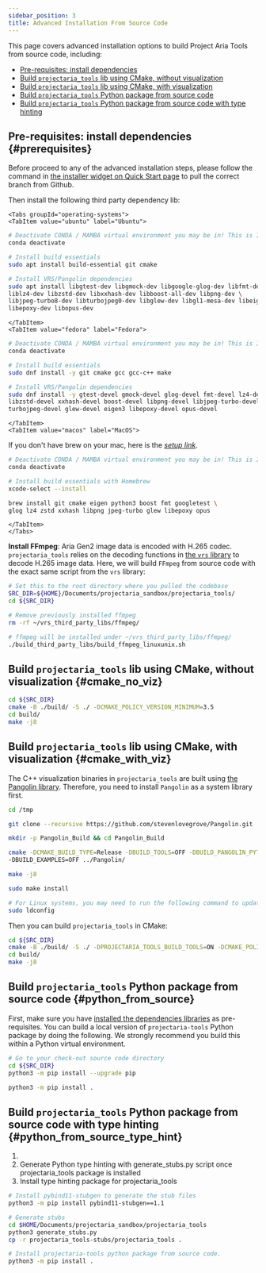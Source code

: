 ```yaml
---
sidebar_position: 3
title: Advanced Installation From Source Code
---
```


This page covers advanced installation options to build Project Aria Tools from source code, including:
- [Pre-requisites: install dependencies](#prerequisites)
- [Build `projectaria_tools` lib using CMake, without visualization](#cmake_no_viz)
- [Build `projectaria_tools` lib using CMake, with visualization](#cmake_with_viz)
- [Build `projectaria_tools` Python package from source code](#python_from_source)
- [Build `projectaria_tools` Python package from source code with type hinting](#python_from_source_type_hint)


## Pre-requisites: install dependencies {#prerequisites}
Before proceed to any of the advanced installation steps, please follow the command in [the installer widget on Quick Start page](/docs-research-tools/projectariatools/installation.mdx#installing) to pull the correct branch from Github.

Then install the following third party dependency lib:
```mdx-code-block
<Tabs groupId="operating-systems">
<TabItem value="ubuntu" label="Ubuntu">
```
```bash
# Deactivate CONDA / MAMBA virtual environment you may be in! This is IMPORTANT!
conda deactivate

# Install build essentials
sudo apt install build-essential git cmake

# Install VRS/Pangolin dependencies
sudo apt install libgtest-dev libgmock-dev libgoogle-glog-dev libfmt-dev \
liblz4-dev libzstd-dev libxxhash-dev libboost-all-dev libpng-dev \
libjpeg-turbo8-dev libturbojpeg0-dev libglew-dev libgl1-mesa-dev libeigen3-dev \
libepoxy-dev libopus-dev
```
```mdx-code-block
</TabItem>
<TabItem value="fedora" label="Fedora">
```
```bash
# Deactivate CONDA / MAMBA virtual environment you may be in! This is IMPORTANT!
conda deactivate

# Install build essentials
sudo dnf install -y git cmake gcc gcc-c++ make

# Install VRS/Pangolin dependencies
sudo dnf install -y gtest-devel gmock-devel glog-devel fmt-devel lz4-devel \
libzstd-devel xxhash-devel boost-devel libpng-devel libjpeg-turbo-devel \
turbojpeg-devel glew-devel eigen3 libepoxy-devel opus-devel
```
```mdx-code-block
</TabItem>
<TabItem value="macos" label="MacOS">
```
If you don't have brew on your mac, here is the [_setup link_](https://brew.sh/).

```bash
# Deactivate CONDA / MAMBA virtual environment you may be in! This is IMPORTANT!
conda deactivate

# Install build essentials with Homebrew
xcode-select --install

brew install git cmake eigen python3 boost fmt googletest \
glog lz4 zstd xxhash libpng jpeg-turbo glew libepoxy opus

```
```mdx-code-block
</TabItem>
</Tabs>
```

**Install FFmpeg**:
Aria Gen2 image data is encoded with H.265 codec.
`projectaria_tools` relies on the decoding functions in [the `vrs` library](https://github.com/facebookresearch/vrs) to decode H.265 image data.
Here, we will build `FFmpeg` from source code with the exact same script from the `vrs` library:
```bash
# Set this to the root directory where you pulled the codebase
SRC_DIR=${HOME}/Documents/projectaria_sandbox/projectaria_tools/
cd ${SRC_DIR}

# Remove previously installed ffmpeg
rm -rf ~/vrs_third_party_libs/ffmpeg/

# ffmpeg will be installed under ~/vrs_third_party_libs/ffmpeg/
./build_third_party_libs/build_ffmpeg_linuxunix.sh
```

## Build `projectaria_tools` lib using CMake, without visualization {#cmake_no_viz}
```bash
cd ${SRC_DIR}
cmake -B ./build/ -S ./ -DCMAKE_POLICY_VERSION_MINIMUM=3.5
cd build/
make -j8
```

## Build `projectaria_tools` lib using CMake, with visualization {#cmake_with_viz}
The C++ visualization binaries in `projectaria_tools` are built using [the Pangolin library](https://github.com/stevenlovegrove/Pangolin).
Therefore, you need to install `Pangolin` as a system library first.
```bash
cd /tmp

git clone --recursive https://github.com/stevenlovegrove/Pangolin.git

mkdir -p Pangolin_Build && cd Pangolin_Build

cmake -DCMAKE_BUILD_TYPE=Release -DBUILD_TOOLS=OFF -DBUILD_PANGOLIN_PYTHON=OFF \
-DBUILD_EXAMPLES=OFF ../Pangolin/

make -j8

sudo make install

# For Linux systems, you may need to run the following command to update the dynamic linker cache so the Pangolin library can be found
sudo ldconfig
```

Then you can build `projectaria_tools` in CMake:
```bash
cd ${SRC_DIR}
cmake -B ./build/ -S ./ -DPROJECTARIA_TOOLS_BUILD_TOOLS=ON -DCMAKE_POLICY_VERSION_MINIMUM=3.5
cd build/
make -j8
```


## Build `projectaria_tools` Python package from source code {#python_from_source}
First, make sure you have [installed the dependencies libraries](#prerequisites) as pre-requisites.
You can build a local version of `projectaria-tools` Python package by doing the following.
We strongly recommend you build this within a Python virtual environment.
```bash
# Go to your check-out source code directory
cd ${SRC_DIR}
python3 -m pip install --upgrade pip

python3 -m pip install .
```

## Build `projectaria_tools` Python package from source code with type hinting {#python_from_source_type_hint}
1.
2. Generate Python type hinting with generate_stubs.py script once projectaria_tools package is installed
3. Install type hinting package for projectaria_tools
```bash
# Install pybind11-stubgen to generate the stub files
python3 -m pip install pybind11-stubgen==1.1

# Generate stubs
cd $HOME/Documents/projectaria_sandbox/projectaria_tools
python3 generate_stubs.py
cp -r projectaria_tools-stubs/projectaria_tools .

# Install projectaria-tools python package from source code.
python3 -m pip install .
```
